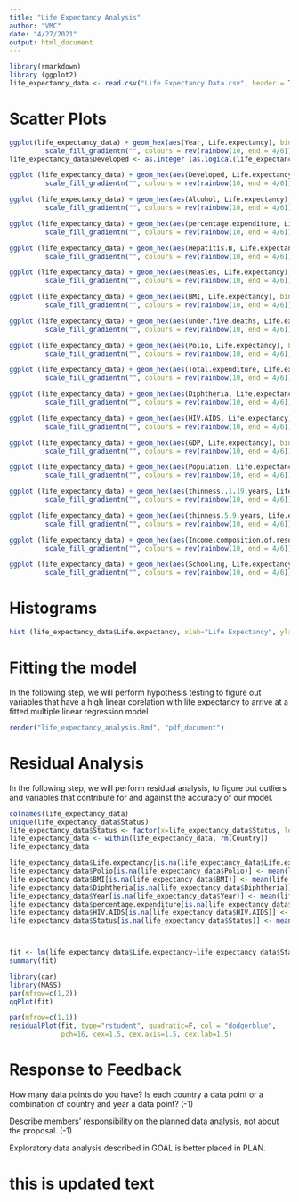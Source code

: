 ```yaml
---
title: "Life Expectancy Analysis"
author: "VMC"
date: "4/27/2021"
output: html_document
---
```


```r
library(rmarkdown)
library (ggplot2)
life_expectancy_data <- read.csv("Life Expectancy Data.csv", header = TRUE)
```

# Scatter Plots
```r
ggplot(life_expectancy_data) + geom_hex(aes(Year, Life.expectancy), bins = 100) +
         scale_fill_gradientn("", colours = rev(rainbow(10, end = 4/6)))
life_expectancy_data$Developed <- as.integer (as.logical(life_expectancy_data$Status == "Developed"))

ggplot (life_expectancy_data) + geom_hex(aes(Developed, Life.expectancy), bins = 100) +
         scale_fill_gradientn("", colours = rev(rainbow(10, end = 4/6)))

ggplot (life_expectancy_data) + geom_hex(aes(Alcohol, Life.expectancy), bins = 100) +
         scale_fill_gradientn("", colours = rev(rainbow(10, end = 4/6)))

ggplot (life_expectancy_data) + geom_hex(aes(percentage.expenditure, Life.expectancy), bins = 100) +
         scale_fill_gradientn("", colours = rev(rainbow(10, end = 4/6)))

ggplot (life_expectancy_data) + geom_hex(aes(Hepatitis.B, Life.expectancy), bins = 100) +
         scale_fill_gradientn("", colours = rev(rainbow(10, end = 4/6)))

ggplot (life_expectancy_data) + geom_hex(aes(Measles, Life.expectancy), bins = 100) +
         scale_fill_gradientn("", colours = rev(rainbow(10, end = 4/6)))

ggplot (life_expectancy_data) + geom_hex(aes(BMI, Life.expectancy), bins = 100) +
         scale_fill_gradientn("", colours = rev(rainbow(10, end = 4/6)))

ggplot (life_expectancy_data) + geom_hex(aes(under.five.deaths, Life.expectancy), bins = 100) +
         scale_fill_gradientn("", colours = rev(rainbow(10, end = 4/6)))

ggplot (life_expectancy_data) + geom_hex(aes(Polio, Life.expectancy), bins = 100) +
         scale_fill_gradientn("", colours = rev(rainbow(10, end = 4/6)))

ggplot (life_expectancy_data) + geom_hex(aes(Total.expenditure, Life.expectancy), bins = 100) +
         scale_fill_gradientn("", colours = rev(rainbow(10, end = 4/6)))

ggplot (life_expectancy_data) + geom_hex(aes(Diphtheria, Life.expectancy), bins = 100) +
         scale_fill_gradientn("", colours = rev(rainbow(10, end = 4/6)))

ggplot (life_expectancy_data) + geom_hex(aes(HIV.AIDS, Life.expectancy), bins = 100) +
         scale_fill_gradientn("", colours = rev(rainbow(10, end = 4/6)))

ggplot (life_expectancy_data) + geom_hex(aes(GDP, Life.expectancy), bins = 100) +
         scale_fill_gradientn("", colours = rev(rainbow(10, end = 4/6)))

ggplot (life_expectancy_data) + geom_hex(aes(Population, Life.expectancy), bins = 100) +
         scale_fill_gradientn("", colours = rev(rainbow(10, end = 4/6)))

ggplot (life_expectancy_data) + geom_hex(aes(thinness..1.19.years, Life.expectancy), bins = 100) +
         scale_fill_gradientn("", colours = rev(rainbow(10, end = 4/6)))

ggplot (life_expectancy_data) + geom_hex(aes(thinness.5.9.years, Life.expectancy), bins = 100) +
         scale_fill_gradientn("", colours = rev(rainbow(10, end = 4/6)))

ggplot (life_expectancy_data) + geom_hex(aes(Income.composition.of.resources, Life.expectancy), bins = 100) +
         scale_fill_gradientn("", colours = rev(rainbow(10, end = 4/6)))

ggplot (life_expectancy_data) + geom_hex(aes(Schooling, Life.expectancy), bins = 100) +
         scale_fill_gradientn("", colours = rev(rainbow(10, end = 4/6)))

```

# Histograms
```r

hist (life_expectancy_data$Life.expectancy, xlab="Life Expectancy", ylab="Frequency of Life Expectancy", border="green",col="blue", main = "Life Expectancy")

```


# Fitting the model

In the following step, we will perform hypothesis testing to figure out variables that have a high linear corelation with life expectancy to arrive at a fitted multiple linear regression model

```r

render("life_expectancy_analysis.Rmd", "pdf_document")
```


# Residual Analysis

In the following step, we will perform residual analysis, to figure out outliers and variables that contribute for and against the accuracy of our model.

```r


colnames(life_expectancy_data)
unique(life_expectancy_data$Status)
life_expectancy_data$Status <- factor(x=life_expectancy_data$Status, levels=unique(life_expectancy_data$Status), labels=c(0,1))
life_expectancy_data <- within(life_expectancy_data, rm(Country))
life_expectancy_data

life_expectancy_data$Life.expectancy[is.na(life_expectancy_data$Life.expectancy)] <- mean(life_expectancy_data$Life.expectancy, na.rm = T)
life_expectancy_data$Polio[is.na(life_expectancy_data$Polio)] <- mean(life_expectancy_data$Polio, na.rm = T)
life_expectancy_data$BMI[is.na(life_expectancy_data$BMI)] <- mean(life_expectancy_data$BMI, na.rm = T)
life_expectancy_data$Diphtheria[is.na(life_expectancy_data$Diphtheria)] <- mean(life_expectancy_data$Diphtheria, na.rm = T)
life_expectancy_data$Year[is.na(life_expectancy_data$Year)] <- mean(life_expectancy_data$Year, na.rm = T)
life_expectancy_data$percentage.expenditure[is.na(life_expectancy_data$percentage.expenditure)] <- mean(life_expectancy_data$percentage.expenditure, na.rm = T)
life_expectancy_data$HIV.AIDS[is.na(life_expectancy_data$HIV.AIDS)] <- mean(life_expectancy_data$HIV.AIDS, na.rm = T)
life_expectancy_data$Status[is.na(life_expectancy_data$Status)] <- mean(life_expectancy_data$Status, na.rm = T)



fit <- lm(life_expectancy_data$Life.expectancy~life_expectancy_data$Status+life_expectancy_data$percentage.expenditure+life_expectancy_data$BMI+life_expectancy_data$Polio+life_expectancy_data$Diphtheria+life_expectancy_data$HIV.AIDS)
summary(fit)

library(car)
library(MASS)
par(mfrow=c(1,2))
qqPlot(fit)

par(mfrow=c(1,1))
residualPlot(fit, type="rstudent", quadratic=F, col = "dodgerblue",
             pch=16, cex=1.5, cex.axis=1.5, cex.lab=1.5)

```


# Response to Feedback

How many data points do you have? Is each country a data point or a combination of country and year a data point? (-1)

Describe members' responsibility on the planned data analysis, not about the proposal. (-1)

Exploratory data analysis described in GOAL is better placed in PLAN.

# this is updated text


